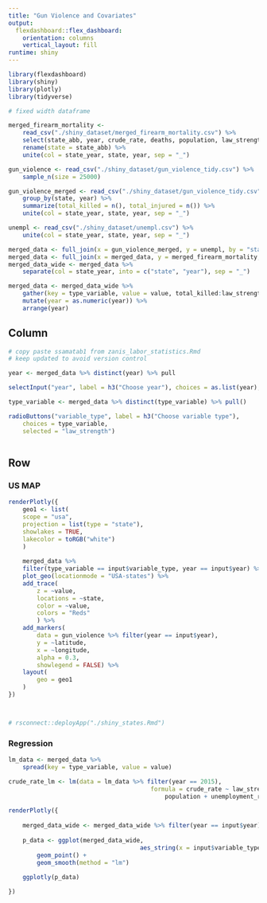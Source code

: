 ```yaml
---
title: "Gun Violence and Covariates"
output: 
  flexdashboard::flex_dashboard:
    orientation: columns
    vertical_layout: fill
runtime: shiny
---
```


```r
library(flexdashboard)
library(shiny)
library(plotly)
library(tidyverse)

# fixed width dataframe

merged_firearm_mortality <-
	read_csv("./shiny_dataset/merged_firearm_mortality.csv") %>%
	select(state_abb, year, crude_rate, deaths, population, law_strength) %>%
	rename(state = state_abb) %>% 
	unite(col = state_year, state, year, sep = "_")

gun_violence <- read_csv("./shiny_dataset/gun_violence_tidy.csv") %>% 
	sample_n(size = 25000)

gun_violence_merged <- read_csv("./shiny_dataset/gun_violence_tidy.csv") %>%
	group_by(state, year) %>%
	summarize(total_killed = n(), total_injured = n()) %>% 
	unite(col = state_year, state, year, sep = "_")

unempl <- read_csv("./shiny_dataset/unempl.csv") %>% 
	unite(col = state_year, state, year, sep = "_")

merged_data <- full_join(x = gun_violence_merged, y = unempl, by = "state_year")
merged_data <- full_join(x = merged_data, y = merged_firearm_mortality, by = "state_year")
merged_data_wide <- merged_data %>% 
	separate(col = state_year, into = c("state", "year"), sep = "_")

merged_data <- merged_data_wide %>% 
	gather(key = type_variable, value = value, total_killed:law_strength) %>% 
	mutate(year = as.numeric(year)) %>% 
	arrange(year)


```

Column {.sidebar}
-----------------------------------------------------------------------


```r
# copy paste ssamatab1 from zanis_labor_statistics.Rmd
# keep updated to avoid version control

year <- merged_data %>% distinct(year) %>% pull

selectInput("year", label = h3("Choose year"), choices = as.list(year), selected = 2015)

type_variable <- merged_data %>% distinct(type_variable) %>% pull()

radioButtons("variable_type", label = h3("Choose variable type"),
    choices = type_variable, 
    selected = "law_strength")



```

Row {.tabset .tabset-fade}
-----------------------------------------------------------------------

### US MAP

```r



renderPlotly({
	geo1 <- list(
	scope = "usa",
	projection = list(type = "state"),
	showlakes = TRUE,
	lakecolor = toRGB("white")
	)
	
	merged_data %>% 
	filter(type_variable == input$variable_type, year == input$year) %>% 
	plot_geo(locationmode = "USA-states") %>% 
	add_trace(
		z = ~value,
		locations = ~state,
		color = ~value,
		colors = "Reds"
		) %>%
	add_markers(
		data = gun_violence %>% filter(year == input$year),
		y = ~latitude,
		x = ~longitude,
		alpha = 0.3,
		showlegend = FALSE) %>%
	layout(
		geo = geo1
	)
})



# rsconnect::deployApp("./shiny_states.Rmd")

```


### Regression

```r

lm_data <- merged_data %>% 
	spread(key = type_variable, value = value)

crude_rate_lm <- lm(data = lm_data %>% filter(year == 2015),
										formula = crude_rate ~ law_strength +
											population + unemployment_rate)

renderPlotly({
	
	merged_data_wide <- merged_data_wide %>% filter(year == input$year)
						
	p_data <- ggplot(merged_data_wide,
									 aes_string(x = input$variable_type, y = "crude_rate")) +
		geom_point() +
		geom_smooth(method = "lm")
	
	ggplotly(p_data)

})


```

